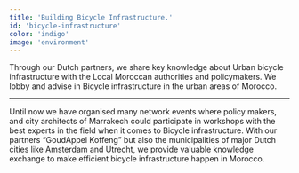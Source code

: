 ```yaml
---
title: 'Building Bicycle Infrastructure.'
id: 'bicycle-infrastructure'
color: 'indigo'
image: 'environment'
---
```


Through our Dutch partners, we share key knowledge about Urban bicycle infrastructure with the Local Moroccan authorities and policymakers. We lobby and advise in Bicycle infrastructure in the urban areas of Morocco.

---

Until now we have organised many network events where policy makers, and city architects of Marrakech could participate in workshops with the best experts in the field when it comes to Bicycle infrastructure. With our partners “GoudAppel Koffeng” but also the municipalities of major Dutch cities like Amsterdam and Utrecht, we provide valuable knowledge exchange to make efficient bicycle infrastructure happen in Morocco.
